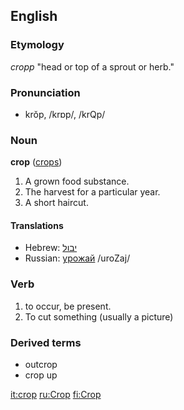 ==English==
===Etymology===
{{OE.}} ''cropp'' "head or top of a sprout or herb."
===Pronunciation===
*krŏp, /krɒp/, /krQp/

===Noun===
'''crop''' ([[crops]])

# A grown food substance.
# The harvest for a particular year.
# A short haircut.

====Translations====
*Hebrew: [[יבול]]
*Russian: [[урожай]] /uroZaj/

===Verb===
{{en-infl-reg-consonant|crop||p}}

# to occur, be present.
# To cut something (usually a picture)

===Derived terms===
*outcrop
*crop up

[[it:crop]]
[[ru:Crop]]
[[fi:Crop]]
